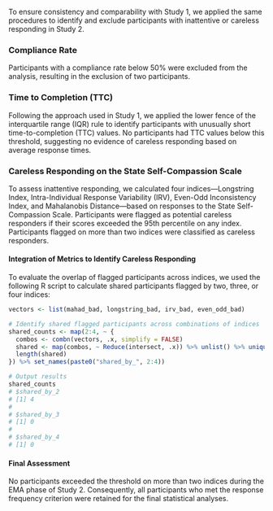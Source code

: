 
To ensure consistency and comparability with Study 1, we applied the same procedures to identify and exclude participants with inattentive or careless responding in Study 2.

### Compliance Rate

Participants with a compliance rate below 50% were excluded from the analysis, resulting in the exclusion of two participants.

### Time to Completion (TTC)

Following the approach used in Study 1, we applied the lower fence of the interquartile range (IQR) rule to identify participants with unusually short time-to-completion (TTC) values. No participants had TTC values below this threshold, suggesting no evidence of careless responding based on average response times.

### Careless Responding on the State Self-Compassion Scale

To assess inattentive responding, we calculated four indices—Longstring Index, Intra-Individual Response Variability (IRV), Even-Odd Inconsistency Index, and Mahalanobis Distance—based on responses to the State Self-Compassion Scale. Participants were flagged as potential careless responders if their scores exceeded the 95th percentile on any index. Participants flagged on more than two indices were classified as careless responders.

#### Integration of Metrics to Identify Careless Responding

To evaluate the overlap of flagged participants across indices, we used the following R script to calculate shared participants flagged by two, three, or four indices:

```r
vectors <- list(mahad_bad, longstring_bad, irv_bad, even_odd_bad)

# Identify shared flagged participants across combinations of indices
shared_counts <- map(2:4, ~ {
  combos <- combn(vectors, .x, simplify = FALSE)
  shared <- map(combos, ~ Reduce(intersect, .x)) %>% unlist() %>% unique()
  length(shared)
}) %>% set_names(paste0("shared_by_", 2:4))

# Output results
shared_counts
# $shared_by_2
# [1] 4
# 
# $shared_by_3
# [1] 0
# 
# $shared_by_4
# [1] 0
```

#### Final Assessment

No participants exceeded the threshold on more than two indices during the EMA phase of Study 2. Consequently, all participants who met the response frequency criterion were retained for the final statistical analyses. 


